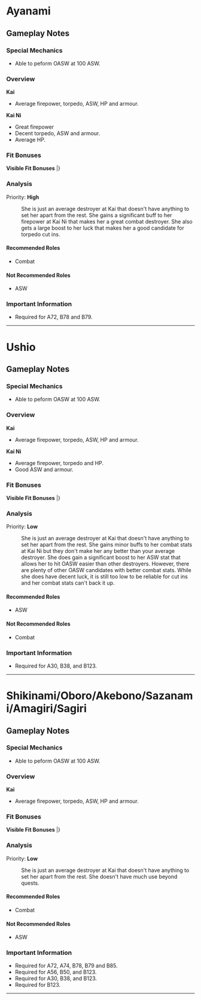=Ayanami=
==Gameplay Notes==
===Special Mechanics===
* Able to peform OASW at 100 ASW.

===Overview===
'''Kai'''
* Average firepower, torpedo, ASW, HP and armour.  

'''Kai Ni'''
* Great firepower
* Decent torpedo, ASW and armour.
* Average HP.

===Fit Bonuses===
'''Visible Fit Bonuses'''
{{GunfitHeader}}
{{Gunfit
|EquipmentName= 12.7cm Twin Gun Mount Type A
|Evasion= +1
|Notes= 
}}
{{Gunfit
|EquipmentName= 12.7cm Twin Mount Type-A Kai 2
|Firepower= +1
|Notes= 
}}
{{Gunfit
|EquipmentNote= ↪With LoS Radar<ref>LoS Radar is any Radar with an LoS stat equal or greater than 5.</ref>
|Firepower= +3
|Torpedo= +1
|Evasion= +2
|Notes= 
}}
{{Gunfit
|EquipmentNote= ↪With [[61cm Triple Torpedo Mount]] or [[61cm Triple (Oxygen) Torpedo Mount]]
|Firepower= +1
|Torpedo= +3
|Notes= 
}}
{{Gunfit
|EquipmentNote= ↪With 2x [[61cm Triple Torpedo Mount]] or [[61cm Triple (Oxygen) Torpedo Mount]]
|Firepower= +2
|Torpedo= +5
|Notes= 
}}
{{Gunfit
|EquipmentNote= ↪With [[61cm Triple (Oxygen) Torpedo Mount Late Model]]
|Firepower= +1
|Torpedo= +4
|Notes= 
}}
{{Gunfit
|EquipmentNote= ↪With 2x [[61cm Triple (Oxygen) Torpedo Mount Late Model]]
|Firepower= 2
|Torpedo= +6
|Notes= 
}}
{{Gunfit
|EquipmentName= 12.7cm Twin Mount Type-A Kai 3 (Wartime Modifications) + Anti-Aircraft Fire Director
|Firepower= +2
|Anti-Air= +2
|Notes= 
}}
{{Gunfit
|EquipmentNote= ↪With Anti-Air Radar<ref>Anti-Air Radar is any Radar with an AA stat.</ref>
|Anti-Air= +6
|Notes= 
}}
{{Gunfit
|EquipmentNote= ↪With LoS Radar<ref>LoS Radar is any Radar with an LoS stat equal or greater than 5.</ref>
|Firepower= +3
|Torpedo= +1
|Evasion= +2
|Notes= 
}}
{{Gunfit
|EquipmentNote= ↪With [[61cm Triple Torpedo Mount]] or [[61cm Triple (Oxygen) Torpedo Mount]]
|Firepower= +1
|Torpedo= +3
|Notes= 
}}
{{Gunfit
|EquipmentNote= ↪With 2x [[61cm Triple Torpedo Mount]] or [[61cm Triple (Oxygen) Torpedo Mount]]
|Firepower= +2
|Torpedo= +5
|Notes= 
}}
{{Gunfit
|EquipmentNote= ↪With [[61cm Triple (Oxygen) Torpedo Mount Late Model]]
|Firepower= +1
|Torpedo= +4
|Notes= 
}}
{{Gunfit
|EquipmentNote= ↪With 2x [[61cm Triple (Oxygen) Torpedo Mount Late Model]]
|Firepower= 2
|Torpedo= +6
|Notes= 
}}
{{Gunfit
|EquipmentName= 12.7cm Twin Mount Type-B Kai 2
|Anti-Air= +1
|Notes= 
}}
{{Gunfit
|EquipmentName= 12.7cm Twin Mount Type-B Kai 4 (Wartime Modifications) + Anti-Aircraft Fire Director
|Firepower= +1
|Notes= 
}}
{{Gunfit
|EquipmentNote= ↪With Anti-Air Radar<ref>Anti-Air Radar is any Radar with an AA stat.</ref>
|Anti-Air= +5
|Notes= 
}}
{{Gunfit
|EquipmentNote= ↪With LoS Radar<ref>LoS Radar is any Radar with an LoS stat equal or greater than 5.</ref>
|Firepower= +1
|Torpedo= +2
|Evasion= +2
|Notes= 
}}
{{Gunfit
|EquipmentNote= ↪With [[61cm Triple Torpedo Mount]] or [[61cm Triple (Oxygen) Torpedo Mount]]
|Firepower= +1
|Torpedo= +3
|Notes= 
}}
{{Gunfit
|EquipmentName= 61cm Triple (Oxygen) Torpedo Mount Late Model
|Torpedo= +2
|Evasion= +1
|Notes= 
}}
{{Gunfit
|EquipmentName= 5inch Naval Gun Mk.30 Kai + GFCS Mk.37
|Firepower= +1
|Notes= 
}}
|}<references/>

{{clear}}

===Analysis===
Priority: '''High'''
: She is just an average destroyer at Kai that doesn't have anything to set her apart from the rest. She gains a significant buff to her firepower at Kai Ni that makes her a great combat destroyer. She also gets a large boost to her luck that makes her a good candidate for torpedo cut ins.

====Recommended Roles====
* Combat

====Not Recommended Roles====
* ASW

===Important Information===
* Required for A72, B78 and B79.
----
=Ushio=
==Gameplay Notes==
===Special Mechanics===
* Able to peform OASW at 100 ASW.

===Overview===
'''Kai'''
* Average firepower, torpedo, ASW, HP and armour.  

'''Kai Ni'''
* Average firepower, torpedo and HP.
* Good ASW and armour.

===Fit Bonuses===
'''Visible Fit Bonuses'''
{{GunfitHeader}}
{{Gunfit
|EquipmentName= 12.7cm Twin Gun Mount Type A
|Evasion= +1
|Notes= 
}}
{{Gunfit
|EquipmentName= 12.7cm Twin Mount Type-A Kai 2
|Firepower= +1
|Notes= 
}}
{{Gunfit
|EquipmentNote= ↪With LoS Radar<ref>LoS Radar is any Radar with an LoS stat equal or greater than 5.</ref>
|Firepower= +3
|Torpedo= +1
|Evasion= +2
|Notes= 
}}
{{Gunfit
|EquipmentNote= ↪With [[61cm Triple Torpedo Mount]] or [[61cm Triple (Oxygen) Torpedo Mount]]
|Firepower= +1
|Torpedo= +3
|Notes= 
}}
{{Gunfit
|EquipmentNote= ↪With 2x [[61cm Triple Torpedo Mount]] or [[61cm Triple (Oxygen) Torpedo Mount]]
|Firepower= +2
|Torpedo= +5
|Notes= 
}}
{{Gunfit
|EquipmentNote= ↪With [[61cm Triple (Oxygen) Torpedo Mount Late Model]]
|Firepower= +1
|Torpedo= +4
|Notes= 
}}
{{Gunfit
|EquipmentNote= ↪With 2x [[61cm Triple (Oxygen) Torpedo Mount Late Model]]
|Firepower= 2
|Torpedo= +6
|Notes= 
}}
{{Gunfit
|EquipmentName= 12.7cm Twin Mount Type-A Kai 3 (Wartime Modifications) + Anti-Aircraft Fire Director
|Firepower= +2
|Anti-Air= +2
|Notes= 
}}
{{Gunfit
|EquipmentNote= ↪With Anti-Air Radar<ref>Anti-Air Radar is any Radar with an AA stat.</ref>
|Anti-Air= +6
|Notes= 
}}
{{Gunfit
|EquipmentNote= ↪With LoS Radar<ref>LoS Radar is any Radar with an LoS stat equal or greater than 5.</ref>
|Firepower= +3
|Torpedo= +1
|Evasion= +2
|Notes= 
}}
{{Gunfit
|EquipmentNote= ↪With [[61cm Triple Torpedo Mount]] or [[61cm Triple (Oxygen) Torpedo Mount]]
|Firepower= +1
|Torpedo= +3
|Notes= 
}}
{{Gunfit
|EquipmentNote= ↪With 2x [[61cm Triple Torpedo Mount]] or [[61cm Triple (Oxygen) Torpedo Mount]]
|Firepower= +2
|Torpedo= +5
|Notes= 
}}
{{Gunfit
|EquipmentNote= ↪With [[61cm Triple (Oxygen) Torpedo Mount Late Model]]
|Firepower= +1
|Torpedo= +4
|Notes= 
}}
{{Gunfit
|EquipmentNote= ↪With 2x [[61cm Triple (Oxygen) Torpedo Mount Late Model]]
|Firepower= 2
|Torpedo= +6
|Notes= 
}}
{{Gunfit
|EquipmentName= 12.7cm Twin Mount Type-B Kai 2
|Anti-Air= +1
|Notes= 
}}
{{Gunfit
|EquipmentName= 12.7cm Twin Mount Type-B Kai 4 (Wartime Modifications) + Anti-Aircraft Fire Director
|Firepower= +1
|Notes= 
}}
{{Gunfit
|EquipmentNote= ↪With Anti-Air Radar<ref>Anti-Air Radar is any Radar with an AA stat.</ref>
|Anti-Air= +5
|Notes= 
}}
{{Gunfit
|EquipmentNote= ↪With LoS Radar<ref>LoS Radar is any Radar with an LoS stat equal or greater than 5.</ref>
|Firepower= +1
|Torpedo= +2
|Evasion= +2
|Notes= 
}}
{{Gunfit
|EquipmentNote= ↪With [[61cm Triple Torpedo Mount]] or [[61cm Triple (Oxygen) Torpedo Mount]]
|Firepower= +1
|Torpedo= +3
|Notes= 
}}
{{Gunfit
|EquipmentName= 61cm Triple (Oxygen) Torpedo Mount Late Model
|Torpedo= +2
|Evasion= +1
|Notes= 
}}
{{Gunfit
|EquipmentName= 5inch Naval Gun Mk.30 Kai + GFCS Mk.37
|Firepower= +1
|Notes= 
}}
{{Gunfit
|EquipmentName= Type 3 SONAR
|ASW= +2
|Evasion= +2
|Notes= 
}}
{{Gunfit
|EquipmentName= Type 13 Air RADAR Kai
|Firepower= +1
|Anti-Air= +2
|Armour= +1
|Evasion= +3
|Notes= 
}}
|}<references/>

{{clear}}

===Analysis===
Priority: '''Low'''
: She is just an average destroyer at Kai that doesn't have anything to set her apart from the rest. She gains minor buffs to her combat stats at Kai Ni but they don't make her any better than your average destroyer. She does gain a significant boost to her ASW stat that allows her to hit OASW easier than other destroyers. However, there are plenty of other OASW candidates with better combat stats. While she does have decent luck, it is still too low to be reliable for cut ins and her combat stats can't back it up.

====Recommended Roles====
* ASW

====Not Recommended Roles====
* Combat

===Important Information===
* Required for A30, B38, and B123.
----
=Shikinami/Oboro/Akebono/Sazanami/Amagiri/Sagiri=
==Gameplay Notes==
===Special Mechanics===
* Able to peform OASW at 100 ASW.

===Overview===
'''Kai'''
* Average firepower, torpedo, ASW, HP and armour.  

===Fit Bonuses===
'''Visible Fit Bonuses'''
{{GunfitHeader}}
{{Gunfit
|EquipmentName= 12.7cm Twin Gun Mount Type A
|Evasion= +1
|Notes= 
}}
{{Gunfit
|EquipmentName= 12.7cm Twin Mount Type-A Kai 2
|Firepower= +1
|Notes= 
}}
{{Gunfit
|EquipmentNote= ↪With LoS Radar<ref>LoS Radar is any Radar with an LoS stat equal or greater than 5.</ref>
|Firepower= +3
|Torpedo= +1
|Evasion= +2
|Notes= 
}}
{{Gunfit
|EquipmentNote= ↪With [[61cm Triple Torpedo Mount]] or [[61cm Triple (Oxygen) Torpedo Mount]]
|Firepower= +1
|Torpedo= +3
|Notes= 
}}
{{Gunfit
|EquipmentNote= ↪With 2x [[61cm Triple Torpedo Mount]] or [[61cm Triple (Oxygen) Torpedo Mount]]
|Firepower= +2
|Torpedo= +5
|Notes= 
}}
{{Gunfit
|EquipmentNote= ↪With [[61cm Triple (Oxygen) Torpedo Mount Late Model]]
|Firepower= +1
|Torpedo= +4
|Notes= 
}}
{{Gunfit
|EquipmentNote= ↪With 2x [[61cm Triple (Oxygen) Torpedo Mount Late Model]]
|Firepower= 2
|Torpedo= +6
|Notes= 
}}
{{Gunfit
|EquipmentName= 12.7cm Twin Mount Type-A Kai 3 (Wartime Modifications) + Anti-Aircraft Fire Director
|Firepower= +2
|Anti-Air= +2
|Notes= 
}}
{{Gunfit
|EquipmentNote= ↪With Anti-Air Radar<ref>Anti-Air Radar is any Radar with an AA stat.</ref>
|Anti-Air= +6
|Notes= 
}}
{{Gunfit
|EquipmentNote= ↪With LoS Radar<ref>LoS Radar is any Radar with an LoS stat equal or greater than 5.</ref>
|Firepower= +3
|Torpedo= +1
|Evasion= +2
|Notes= 
}}
{{Gunfit
|EquipmentNote= ↪With [[61cm Triple Torpedo Mount]] or [[61cm Triple (Oxygen) Torpedo Mount]]
|Firepower= +1
|Torpedo= +3
|Notes= 
}}
{{Gunfit
|EquipmentNote= ↪With 2x [[61cm Triple Torpedo Mount]] or [[61cm Triple (Oxygen) Torpedo Mount]]
|Firepower= +2
|Torpedo= +5
|Notes= 
}}
{{Gunfit
|EquipmentNote= ↪With [[61cm Triple (Oxygen) Torpedo Mount Late Model]]
|Firepower= +1
|Torpedo= +4
|Notes= 
}}
{{Gunfit
|EquipmentNote= ↪With 2x [[61cm Triple (Oxygen) Torpedo Mount Late Model]]
|Firepower= 2
|Torpedo= +6
|Notes= 
}}
{{Gunfit
|EquipmentName= 12.7cm Twin Mount Type-B Kai 2
|Anti-Air= +1
|Notes= 
}}
{{Gunfit
|EquipmentName= 12.7cm Twin Mount Type-B Kai 4 (Wartime Modifications) + Anti-Aircraft Fire Director
|Firepower= +1
|Notes= 
}}
{{Gunfit
|EquipmentNote= ↪With Anti-Air Radar<ref>Anti-Air Radar is any Radar with an AA stat.</ref>
|Anti-Air= +5
|Notes= 
}}
{{Gunfit
|EquipmentNote= ↪With LoS Radar<ref>LoS Radar is any Radar with an LoS stat equal or greater than 5.</ref>
|Firepower= +1
|Torpedo= +2
|Evasion= +2
|Notes= 
}}
{{Gunfit
|EquipmentNote= ↪With [[61cm Triple Torpedo Mount]] or [[61cm Triple (Oxygen) Torpedo Mount]]
|Firepower= +1
|Torpedo= +3
|Notes= 
}}
{{Gunfit
|EquipmentName= 61cm Triple (Oxygen) Torpedo Mount Late Model
|Torpedo= +2
|Evasion= +1
|Notes= 
}}
{{Gunfit
|EquipmentName= 5inch Naval Gun Mk.30 Kai + GFCS Mk.37
|Firepower= +1
|Notes= 
}}
|}<references/>

{{clear}}

===Analysis===
Priority: '''Low'''
: She is just an average destroyer at Kai that doesn't have anything to set her apart from the rest. She doesn't have much use beyond quests.

====Recommended Roles====
* Combat

====Not Recommended Roles====
* ASW

===Important Information===
* Required for A72, A74, B78, B79 and B85. <Shikinami>
* Required for A56, B50, and B123. <Oboro>
* Required for A30, B38, and B123. <Akebono>
* Required for B123. <Sazanami>
----